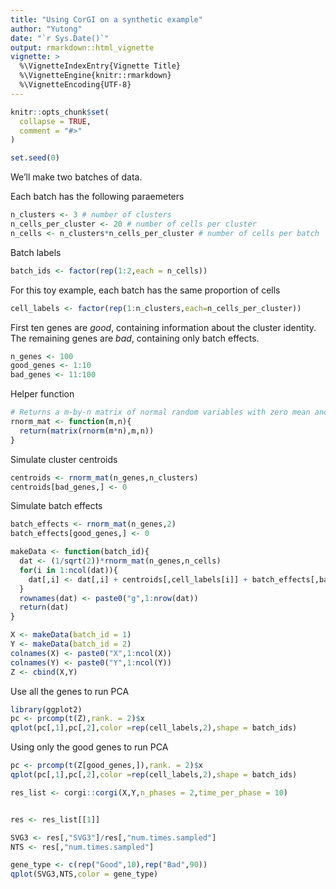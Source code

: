 ```yaml
---
title: "Using CorGI on a synthetic example"
author: "Yutong"
date: "`r Sys.Date()`"
output: rmarkdown::html_vignette
vignette: >
  %\VignetteIndexEntry{Vignette Title}
  %\VignetteEngine{knitr::rmarkdown}
  %\VignetteEncoding{UTF-8}
---
```


```r
knitr::opts_chunk$set(
  collapse = TRUE,
  comment = "#>"
)
```


```r
set.seed(0)
```

We'll make two batches of data.

Each batch has the following paraemeters
```r
n_clusters <- 3 # number of clusters
n_cells_per_cluster <- 20 # number of cells per cluster
n_cells <- n_clusters*n_cells_per_cluster # number of cells per batch
```

Batch labels
```r
batch_ids <- factor(rep(1:2,each = n_cells))
```

For this toy example, each batch has the same proportion of cells
```r
cell_labels <- factor(rep(1:n_clusters,each=n_cells_per_cluster))
```


First ten genes are _good_, containing information about the cluster identity.
The remaining genes are _bad_, containing only batch effects.
```r
n_genes <- 100
good_genes <- 1:10
bad_genes <- 11:100
```

Helper function
```r
# Returns a m-by-n matrix of normal random variables with zero mean and unit variance
rnorm_mat <- function(m,n){
  return(matrix(rnorm(m*n),m,n))
}
```

Simulate cluster centroids
```r
centroids <- rnorm_mat(n_genes,n_clusters)
centroids[bad_genes,] <- 0
```

Simulate batch effects
```r
batch_effects <- rnorm_mat(n_genes,2)
batch_effects[good_genes,] <- 0

```


```r
makeData <- function(batch_id){
  dat <- (1/sqrt(2))*rnorm_mat(n_genes,n_cells)
  for(i in 1:ncol(dat)){
    dat[,i] <- dat[,i] + centroids[,cell_labels[i]] + batch_effects[,batch_id]
  }
  rownames(dat) <- paste0("g",1:nrow(dat))
  return(dat)
}

X <- makeData(batch_id = 1)
Y <- makeData(batch_id = 2)
colnames(X) <- paste0("X",1:ncol(X))
colnames(Y) <- paste0("Y",1:ncol(Y))
Z <- cbind(X,Y)

```

Use all the genes to run PCA
```r
library(ggplot2)
pc <- prcomp(t(Z),rank. = 2)$x
qplot(pc[,1],pc[,2],color =rep(cell_labels,2),shape = batch_ids)
```

Using only the good genes to run PCA

```r
pc <- prcomp(t(Z[good_genes,]),rank. = 2)$x
qplot(pc[,1],pc[,2],color =rep(cell_labels,2),shape = batch_ids)

```


```r

res_list <- corgi::corgi(X,Y,n_phases = 2,time_per_phase = 10)


res <- res_list[[1]]

SVG3 <- res[,"SVG3"]/res[,"num.times.sampled"]
NTS <- res[,"num.times.sampled"]

gene_type <- c(rep("Good",10),rep("Bad",90))
qplot(SVG3,NTS,color = gene_type)

```

